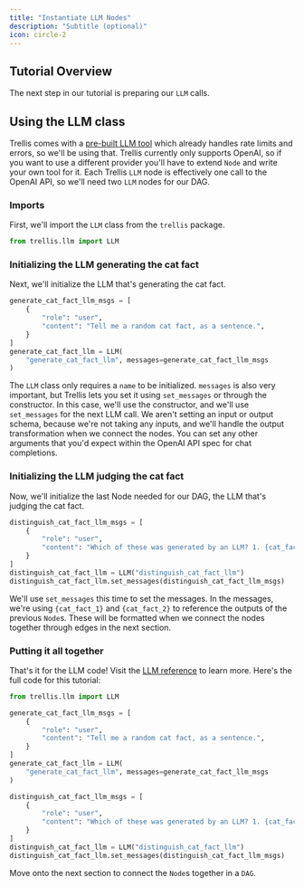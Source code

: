 ```yaml
---
title: "Instantiate LLM Nodes"
description: "Subtitle (optional)"
icon: circle-2
---
```


## Tutorial Overview
The next step in our tutorial is preparing our `LLM` calls.

## Using the LLM class
Trellis comes with a [pre-built LLM tool](../reference/llm) which already handles rate limits and errors, so we'll be using that. 
Trellis currently only supports OpenAI, so if you want to use a different provider you'll have to extend `Node` and write your own tool for it.
Each Trellis `LLM` node is effectively one call to the OpenAI API, so we'll need two `LLM` nodes for our DAG.

### Imports
First, we'll import the `LLM` class from the `trellis` package.

```python example_dag.py
from trellis.llm import LLM
```

### Initializing the LLM generating the cat fact
Next, we'll initialize the LLM that's generating the cat fact.
```python example_dag.py
generate_cat_fact_llm_msgs = [
    {
        "role": "user",
        "content": "Tell me a random cat fact, as a sentence.",
    }
]
generate_cat_fact_llm = LLM(
    "generate_cat_fact_llm", messages=generate_cat_fact_llm_msgs
)
```
The `LLM` class only requires a `name` to be initialized. `messages` is also very important, but
Trellis lets you set it using `set_messages` or through the constructor. In this case, we'll use the constructor, 
and we'll use `set_messages` for the next LLM call.
We aren't setting an input or output schema, because we're not taking any inputs, and we'll handle the output transformation when we connect the nodes.
You can set any other arguments that you'd expect within the OpenAI API spec for chat completions.

### Initializing the LLM judging the cat fact
Now, we'll initialize the last Node needed for our DAG, the LLM that's judging the cat fact.
```python example_dag.py
distinguish_cat_fact_llm_msgs = [
    {
        "role": "user",
        "content": "Which of these was generated by an LLM? 1. {cat_fact_1} 2. {cat_fact_2} Give your answer as 1 or 2.",
    }
]
distinguish_cat_fact_llm = LLM("distinguish_cat_fact_llm")
distinguish_cat_fact_llm.set_messages(distinguish_cat_fact_llm_msgs)
```

We'll use `set_messages` this time to set the messages. In the messages, we're using `{cat_fact_1}` and `{cat_fact_2}` to reference the outputs of the previous `Node`s.
These will be formatted when we connect the nodes together through edges in the next section.

### Putting it all together
That's it for the LLM code! Visit the [LLM reference](../reference/llm) to learn more. Here's the full code for this tutorial:
```python example_dag.py
from trellis.llm import LLM

generate_cat_fact_llm_msgs = [
    {
        "role": "user",
        "content": "Tell me a random cat fact, as a sentence.",
    }
]
generate_cat_fact_llm = LLM(
    "generate_cat_fact_llm", messages=generate_cat_fact_llm_msgs
)

distinguish_cat_fact_llm_msgs = [
    {
        "role": "user",
        "content": "Which of these was generated by an LLM? 1. {cat_fact_1} 2. {cat_fact_2} Give your answer as 1 or 2.",
    }
]
distinguish_cat_fact_llm = LLM("distinguish_cat_fact_llm")
distinguish_cat_fact_llm.set_messages(distinguish_cat_fact_llm_msgs)
```

Move onto the next section to connect the `Node`s together in a `DAG`.
